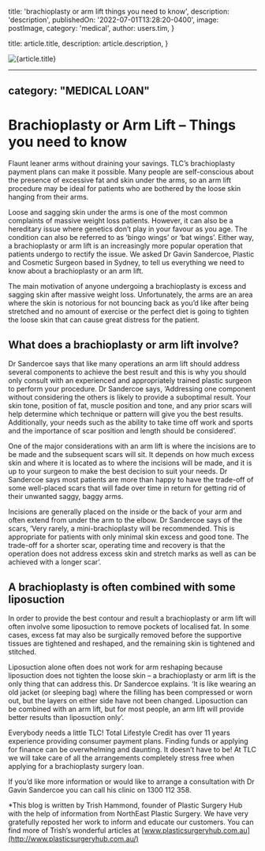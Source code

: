 
  title: 'brachioplasty or arm lift things you need to know',
  description: 'description',
  publishedOn: '2022-07-01T13:28:20-0400',
  image: postImage,
  category: 'medical',
  author: users.tim,
}

  title: article.title,
  description: article.description,
}


<Image src={postImage} alt={article.title} />

---
category: "MEDICAL LOAN"
---

# Brachioplasty or Arm Lift – Things you need to know

Flaunt leaner arms without draining your savings. TLC’s brachioplasty payment plans can make it possible. Many people are self-conscious about the presence of excessive fat and skin under the arms, so an arm lift procedure may be ideal for patients who are bothered by the loose skin hanging from their arms.

Loose and sagging skin under the arms is one of the most common complaints of massive weight loss patients. However, it can also be a hereditary issue where genetics don’t play in your favour as you age. The condition can also be referred to as ‘bingo wings’ or ‘bat wings’. Either way, a brachioplasty or arm lift is an increasingly more popular operation that patients undergo to rectify the issue. We asked Dr Gavin Sandercoe, Plastic and Cosmetic Surgeon based in Sydney, to tell us everything we need to know about a brachioplasty or an arm lift.

The main motivation of anyone undergoing a brachioplasty is excess and sagging skin after massive weight loss. Unfortunately, the arms are an area where the skin is notorious for not bouncing back as you’d like after being stretched and no amount of exercise or the perfect diet is going to tighten the loose skin that can cause great distress for the patient.

## What does a brachioplasty or arm lift involve?

Dr Sandercoe says that like many operations an arm lift should address several components to achieve the best result and this is why you should only consult with an experienced and appropriately trained plastic surgeon to perform your procedure. Dr Sandercoe says, ‘Addressing one component without considering the others is likely to provide a suboptimal result. Your skin tone, position of fat, muscle position and tone, and any prior scars will help determine which technique or pattern will give you the best results. Additionally, your needs such as the ability to take time off work and sports and the importance of scar position and length should be considered’.

One of the major considerations with an arm lift is where the incisions are to be made and the subsequent scars will sit. It depends on how much excess skin and where it is located as to where the incisions will be made, and it is up to your surgeon to make the best decision to suit your needs. Dr Sandercoe says most patients are more than happy to have the trade-off of some well-placed scars that will fade over time in return for getting rid of their unwanted saggy, baggy arms.

Incisions are generally placed on the inside or the back of your arm and often extend from under the arm to the elbow. Dr Sandercoe says of the scars, ‘Very rarely, a mini-brachioplasty will be recommended. This is appropriate for patients with only minimal skin excess and good tone. The trade-off for a shorter scar, operating time and recovery is that the operation does not address excess skin and stretch marks as well as can be achieved with a longer scar’.

## A brachioplasty is often combined with some liposuction

In order to provide the best contour and result a brachioplasty or arm lift will often involve some liposuction to remove pockets of localised fat. In some cases, excess fat may also be surgically removed before the supportive tissues are tightened and reshaped, and the remaining skin is tightened and stitched.

Liposuction alone often does not work for arm reshaping because liposuction does not tighten the loose skin – a brachioplasty or arm lift is the only thing that can address this. Dr Sandercoe explains. ‘It is like wearing an old jacket (or sleeping bag) where the filling has been compressed or worn out, but the layers on either side have not been changed. Liposuction can be combined with an arm lift, but for most people, an arm lift will provide better results than liposuction only’.

Everybody needs a little TLC! Total Lifestyle Credit has over 11 years experience providing consumer payment plans. Finding funds or applying for finance can be overwhelming and daunting. It doesn’t have to be! At TLC we will take care of all the arrangements completely stress free when applying for a brachioplasty surgery loan.

If you’d like more information or would like to arrange a consultation with Dr Gavin Sandercoe you can call his clinic on 1300 112 358.

\*This blog is written by Trish Hammond, founder of Plastic Surgery Hub with the help of information from NorthEast Plastic Surgery. We have very gratefully reposted her work to inform and educate our customers. You can find more of Trish’s wonderful articles at [www.plasticsurgeryhub.com.au](http://www.plasticsurgeryhub.com.au/)
